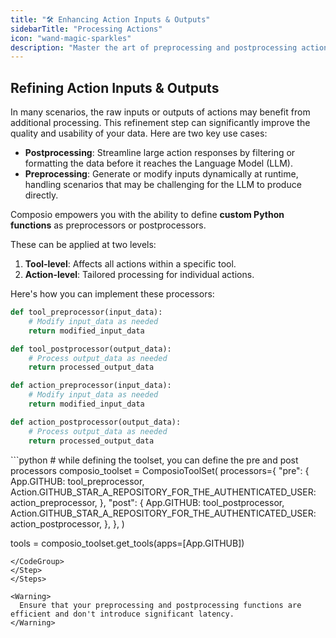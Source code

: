 ```yaml
---
title: "🛠️ Enhancing Action Inputs & Outputs"
sidebarTitle: "Processing Actions"
icon: "wand-magic-sparkles"
description: "Master the art of preprocessing and postprocessing actions for optimal results."
---
```


## Refining Action Inputs & Outputs

In many scenarios, the raw inputs or outputs of actions may benefit from additional processing. This refinement step can significantly improve the quality and usability of your data. Here are two key use cases:

- **Postprocessing**: Streamline large action responses by filtering or formatting the data before it reaches the Language Model (LLM).
- **Preprocessing**: Generate or modify inputs dynamically at runtime, handling scenarios that may be challenging for the LLM to produce directly.

Composio empowers you with the ability to define **custom Python functions** as preprocessors or postprocessors. 

These can be applied at two levels:

1. **Tool-level**: Affects all actions within a specific tool.
2. **Action-level**: Tailored processing for individual actions.

Here's how you can implement these processors:
<Steps>
<Step title="Define the Preprocessor or Postprocessor Functions">
<CodeGroup>
```python
def tool_preprocessor(input_data):
    # Modify input_data as needed
    return modified_input_data

def tool_postprocessor(output_data):
    # Process output_data as needed
    return processed_output_data

def action_preprocessor(input_data):
    # Modify input_data as needed
    return modified_input_data

def action_postprocessor(output_data):
    # Process output_data as needed
    return processed_output_data
```
</CodeGroup>
</Step>
<Step title="Use them while creating the toolset">
<CodeGroup>
```python
# while defining the toolset, you can define the pre and post processors
composio_toolset = ComposioToolSet(
    processors={
        "pre": {
            App.GITHUB: tool_preprocessor,
            Action.GITHUB_STAR_A_REPOSITORY_FOR_THE_AUTHENTICATED_USER: action_preprocessor,
        },
        "post": {
            App.GITHUB: tool_postprocessor,
            Action.GITHUB_STAR_A_REPOSITORY_FOR_THE_AUTHENTICATED_USER: action_postprocessor,
        },
    },
)

tools = composio_toolset.get_tools(apps=[App.GITHUB])
```
</CodeGroup>
</Step>
</Steps>

<Warning>
  Ensure that your preprocessing and postprocessing functions are efficient and don't introduce significant latency.
</Warning>